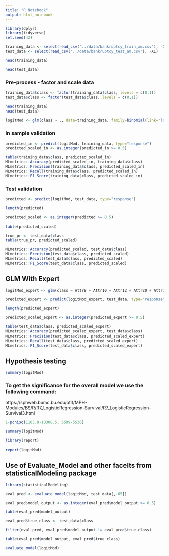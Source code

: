 ```yaml
---
title: "R Notebook"
output: html_notebook
---
```


```r
library(dplyr)
library(tidyverse)
set.seed(42)
```


```r
training_data <- select(read_csv('../data/bankruptcy_train_am.csv'), -X1)
test_data <- select(read_csv('../data/bankruptcy_test_am.csv'), -X1)
```

```r
head(training_data)
```
```r
head(test_data)
```


### Pre-process - factor and scale data



```r
training_data$class <- factor(training_data$class, levels = c(0,1))
test_data$class <- factor(test_data$class, levels = c(0,1))
```


```r
head(training_data)
head(test_data)
```



```r
logitMod <- glm(class ~ ., data=training_data, family=binomial(link="logit"))

```


### In sample validation

```r
predicted_in <- predict(logitMod, training_data, type="response")
predicted_scaled_in <- as.integer(predicted_in >= 0.5)
```


```r
table(training_data$class, predicted_scaled_in)
MLmetrics::Accuracy(predicted_scaled_in, training_data$class)
MLmetrics::Precision(training_data$class, predicted_scaled_in)
MLmetrics::Recall(training_data$class, predicted_scaled_in)
MLmetrics::F1_Score(training_data$class, predicted_scaled_in)
```

### Test validation
```r
predicted <- predict(logitMod, test_data, type="response")
```

```r
length(predicted)
```

```r
predicted_scaled <- as.integer(predicted >= 0.5)
```

```r
table(predicted_scaled)
```

```r
true_pr <- test_data$class
table(true_pr, predicted_scaled)

MLmetrics::Accuracy(predicted_scaled, test_data$class)
MLmetrics::Precision(test_data$class, predicted_scaled)
MLmetrics::Recall(test_data$class, predicted_scaled)
MLmetrics::F1_Score(test_data$class, predicted_scaled)
```





## GLM With Expert
```r
logitMod_expert <- glm(class ~ Attr8 + Attr10 + Attr12 + Attr20 + Attr33 + Attr40 + Attr42 + Attr46 + Attr49 + Attr59 + Attr63 + Attr64, data=training_data, family=binomial(link="logit"))
```

```r
predicted_expert <- predict(logitMod_expert, test_data, type="response")
```

```r
length(predicted_expert)
```

```r
predicted_scaled_expert <- as.integer(predicted_expert >= 0.5)
````


```r

table(test_data$class, predicted_scaled_expert)
MLmetrics::Accuracy(predicted_scaled_expert, test_data$class)
MLmetrics::Precision(test_data$class, predicted_scaled_expert)
MLmetrics::Recall(test_data$class, predicted_scaled_expert)
MLmetrics::F1_Score(test_data$class, predicted_scaled_expert)
```




## Hypothesis testing
```r
summary(logitMod)
```



### To get the significance for the overall model we use the following command:
https://sphweb.bumc.bu.edu/otlt/MPH-Modules/BS/R/R7_LogisticRegression-Survival/R7_LogisticRegression-Survival3.html

```r
1-pchisq(1105.8-10308.5, 5599-5536)
```

```r
summary(logitMod)
```


```r
library(report)
```

```r
report(logitMod)
```


## Use of Evaluate_Model and other facelts from statisticalModeling package
```r
library(statisticalModeling)
```


```r
eval_pred <- evaluate_model(logitMod, test_data[,-65])
```

```r
eval_pred$model_output <- as.integer(eval_pred$model_output >= 0.5)
```

```r
table(eval_pred$model_output)
```

```r
eval_pred$true_class <- test_data$class
```

```r
filter(eval_pred, eval_pred$model_output != eval_pred$true_class)
```
```r
table(eval_pred$model_output, eval_pred$true_class)
```

```r
evaluate_model(logitMod)
```


